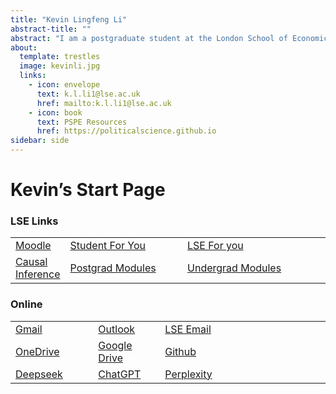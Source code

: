 ```yaml
---
title: "Kevin Lingfeng Li"
abstract-title: ""
abstract: "I am a postgraduate student at the London School of Economics, and a research intern at the United Nations Development Programme."
about:
  template: trestles
  image: kevinli.jpg
  links:
    - icon: envelope
      text: k.l.li1@lse.ac.uk
      href: mailto:k.l.li1@lse.ac.uk
    - icon: book
      text: PSPE Resources
      href: https://politicalscience.github.io
sidebar: side
---
```


# Kevin's Start Page

### LSE Links

|                                                  |                                                                                                                                                                                                          |                                                                                                                                                                                                                                                          |
|--------------------------------------------------|----------------------------------------------------------------------------------------------------------------------------------------------------------------------------------------------------------|----------------------------------------------------------------------------------------------------------------------------------------------------------------------------------------------------------------------------------------------------------|
| [Moodle](https://moodle.lse.ac.uk/my/)           | [Student For You](https://portal.lse.ac.uk/studentservices/s/?_gl=11c1xkmp_gcl_auMTU2NDcwMzc5MS4xNzIxMjM1NTAz_gaOTczMzc3MTk2LjE3MTMzODQ0NzI._ga_LWTEVFESYX*MTcyNzM4MTg5Ny4yMDMuMS4xNzI3MzgyNzQyLjguMC4w) | [LSE For you](https://auth.lse.ac.uk/auth/login?service=https%3A%2F%2Flfy.lse.ac.uk%2Fportal%2Fp%2F&renew=true&_gl=15ghr49_gcl_auMTk0MjQzMTI2MS4xNzEzMzg0NDcy_gaOTczMzc3MTk2LjE3MTMzODQ0NzI._ga_LWTEVFESYX*MTcyMDU2MDcyMy44Mi4xLjE3MjA1NjA3NjIuMjEuMC4w) |
| [Causal Inference](https://lse-my457.github.io/) | [Postgrad Modules](https://www.lse.ac.uk/resources/calendar/courseGuides/graduate.htm)                                                                                                                   | [Undergrad Modules](https://www.lse.ac.uk/resources/calendar/courseGuides/undergraduate.htm)                                                                                                                                                             |

### Online

|                                                                     |                                                         |                                                                                                                                          |
|---------------------------------------------------------------------|---------------------------------------------------------|------------------------------------------------------------------------------------------------------------------------------------------|
| [Gmail](https://mail.google.com/mail/u/0/#inbox)                    | [Outlook](https://outlook.live.com/mail/0/)             | [LSE Email](https://outlook.office.com/mail/inbox/id/AAQkADU3NWU3M2RlLTk2NmMtNGEyZS1iYTU2LTQ2NTRhZWMzNTMyZQAQAIHp9iDvCC9KkshVxv4XT9U%3D) |
| [OneDrive](https://onedrive.live.com/?id=root&cid=2B9362CA6119DD78) | [Google Drive](https://drive.google.com/drive/my-drive) | [Github](https://github.com)                                                                                                             |
| [Deepseek](https://chat.deepseek.com)                               | [ChatGPT](https://chat.openai.com/)                     | [Perplexity](https://www.perplexity.ai/)                                                                                                 |

